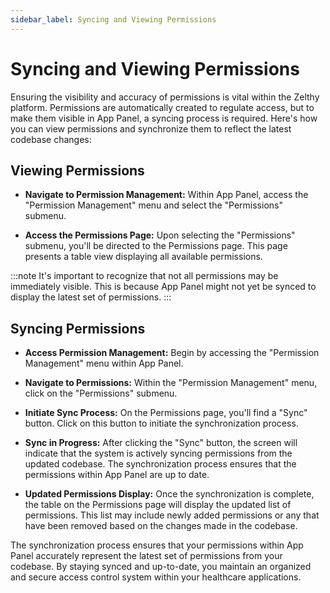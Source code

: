```yaml
---
sidebar_label: Syncing and Viewing Permissions
---
```


# Syncing and Viewing Permissions

Ensuring the visibility and accuracy of permissions is vital within the Zelthy platform. Permissions are automatically created to regulate access, but to make them visible in App Panel, a syncing process is required. Here's how you can view permissions and synchronize them to reflect the latest codebase changes:

## Viewing Permissions

- **Navigate to Permission Management:**
   Within App Panel, access the "Permission Management" menu and select the "Permissions" submenu.

- **Access the Permissions Page:**
   Upon selecting the "Permissions" submenu, you'll be directed to the Permissions page. This page presents a table view displaying all available permissions.

:::note
It's important to recognize that not all permissions may be immediately visible. This is because App Panel might not yet be synced to display the latest set of permissions.
:::


## Syncing Permissions

- **Access Permission Management:**
   Begin by accessing the "Permission Management" menu within App Panel.

- **Navigate to Permissions:**
   Within the "Permission Management" menu, click on the "Permissions" submenu.

- **Initiate Sync Process:**
   On the Permissions page, you'll find a "Sync" button. Click on this button to initiate the synchronization process.

- **Sync in Progress:**
   After clicking the "Sync" button, the screen will indicate that the system is actively syncing permissions from the updated codebase. The synchronization process ensures that the permissions within App Panel are up to date.

- **Updated Permissions Display:**
   Once the synchronization is complete, the table on the Permissions page will display the updated list of permissions. This list may include newly added permissions or any that have been removed based on the changes made in the codebase.

The synchronization process ensures that your permissions within App Panel accurately represent the latest set of permissions from your codebase. By staying synced and up-to-date, you maintain an organized and secure access control system within your healthcare applications.